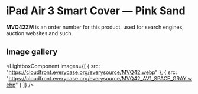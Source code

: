 
# iPad Air 3 Smart Cover — Pink Sand

<Callout type='info' emoji='👉🏻'>**MVQ42ZM** is an order number for this product, used for search engines, auction websites and such.</Callout>

## Image gallery

<LightboxComponent
    images={[
      {
        src: "https://cloudfront.everycase.org/everysource/MVQ42.webp"
      },
      {
        src: "https://cloudfront.everycase.org/everysource/MVQ42_AV1_SPACE_GRAY.webp"
      }
    ]}
  />

